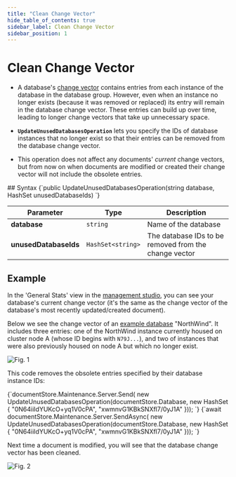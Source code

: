 ```yaml
---
title: "Clean Change Vector"
hide_table_of_contents: true
sidebar_label: Clean Change Vector
sidebar_position: 1
---
```



# Clean Change Vector
<Admonition type="note" title="">

* A database's [change vector](../../../server/clustering/replication/change-vector.mdx) contains entries from each instance of the database 
in the database group. However, even when an instance no longer exists (because it was removed or replaced) its entry will remain in the 
database change vector. These entries can build up over time, leading to longer change vectors that take up unnecessary space.  

* **`UpdateUnusedDatabasesOperation`** lets you specify the IDs of database instances that no longer exist so that their entries can be 
removed from the database change vector.  

* This operation does not affect any documents' _current_ change vectors, but from now on when documents are modified or created their 
change vector will not include the obsolete entries.  

</Admonition>
## Syntax

<TabItem value="syntax_1" label="syntax_1">
<CodeBlock language="csharp">
{`public UpdateUnusedDatabasesOperation(string database, HashSet<string> unusedDatabaseIds)
`}
</CodeBlock>
</TabItem>

| Parameter | Type | Description |
| ------------- | ----- | ---- |
| **database** | `string` | Name of the database |
| **unusedDatabaseIds** | `HashSet<string>` | The database IDs to be removed from the change vector |



## Example

In the 'General Stats' view in the [management studio](../../../studio/overview.mdx), you can see your database's current change vector (it's 
the same as the change vector of the database's most recently updated/created document).  

Below we see the change vector of an [example database](../../../start/about-examples.mdx) "NorthWind". It includes three entries: one of the 
NorthWind instance currently housed on cluster node A (whose ID begins with `N79J...`), and two of instances that were also previously 
housed on node A but which no longer exist.  

![Fig. 1](./assets/clean-change-vector.png)

This code removes the obsolete entries specified by their database instance IDs:  

<Tabs groupId='languageSyntax'>
<TabItem value="Sync" label="Sync">
<CodeBlock language="csharp">
{`documentStore.Maintenance.Server.Send(
                new UpdateUnusedDatabasesOperation(documentStore.Database, new HashSet<string>
{
    "0N64iiIdYUKcO+yq1V0cPA",
    "xwmnvG1KBkSNXfl7/0yJ1A"
}));
`}
</CodeBlock>
</TabItem>
<TabItem value="Async" label="Async">
<CodeBlock language="csharp">
{`await documentStore.Maintenance.Server.SendAsync(
                new UpdateUnusedDatabasesOperation(documentStore.Database, new HashSet<string>
{
    "0N64iiIdYUKcO+yq1V0cPA",
    "xwmnvG1KBkSNXfl7/0yJ1A"
}));
`}
</CodeBlock>
</TabItem>
</Tabs>



Next time a document is modified, you will see that the database change vector has been cleaned.  

![Fig. 2](./assets/clean-change-vector-after.png)



